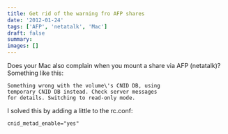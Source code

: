 ```yaml
---
title: Get rid of the warning fro AFP shares
date: '2012-01-24'
tags: ['AFP', 'netatalk', 'Mac']
draft: false
summary: 
images: []
---
```


Does your Mac also complain when you mount a share via AFP (netatalk)? Something like this:

```
Something wrong with the volume\'s CNID DB, using
temporary CNID DB instead. Check server messages
for details. Switching to read-only mode.
```

I solved this by adding a little to the rc.conf:

```
cnid_metad_enable="yes"
```